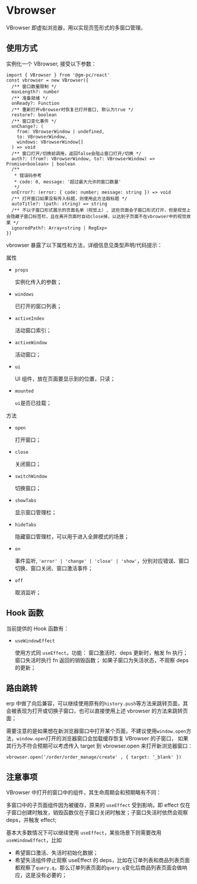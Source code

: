 
<Meta title='窗口/VBrowser(页签)' />

# Vbrowser

VBrowser 即虚拟浏览器，用以实现页签形式的多窗口管理。

## 使用方式

实例化一个 VBrowser, 接受以下参数：

```
import { VBrowser } from '@gm-pc/react'
const vbrowser = new VBrowser({
  /** 窗口数量限制 */
  maxLength?: number
  /** 准备就绪 */
  onReady?: Function
  /** 重新打开vBrowser时恢复已打开窗口, 默认为true */
  restore?: boolean
  /** 窗口变化事件 */
  onChange?: (
    from: VBrowserWindow | undefined,
    to: VBrowserWindow,
    windows: VBrowserWindow[]
  ) => void
  /** 窗口打开/切换前调用，返回false会阻止窗口打开/切换 */
  auth?: (from?: VBrowserWindow, to?: VBrowserWindow) => Promise<boolean> | boolean
  /**
   * 错误码参考
   * code: 0, message: '超过最大允许的窗口数量'
   */
  onError?: (error: { code: number; message: string }) => void
  /** 打开窗口如果没有传入标题，则使用此方法取标题 */
  autoTitle?: (path: string) => string
  /** 不以子窗口形式展示的页面名单（视觉上）, 这些页面会子窗口形式打开，但是视觉上会隐藏子窗口标签栏，且在离开页面时自动close掉，以达到子页面不在vbrowser中的视觉效果 */
  ignoredPath?: Array<string | RegExp>
})
```

vbrowser 暴露了以下属性和方法，详细信息见类型声明/代码提示：

属性

- `props`

  实例化传入的参数；

- `windows`

  已打开的窗口列表；

- `activeIndex`

  活动窗口索引；

- `activeWindow`

  活动窗口；

- `ui`

  UI 组件，放在页面要显示到的位置，只读；

- `mounted`

  `ui`是否已挂载；

方法

- `open`

  打开窗口；

- `close`

  关闭窗口；

- `switchWindow`

  切换窗口；

- `showTabs`

  显示窗口管理栏；

- `hideTabs`

  隐藏窗口管理栏，可以用于进入全屏模式的场景；

- `on`

  事件监听, `'error' | 'change' | 'close' | 'show'`，分别对应错误、窗口切换、窗口关闭、窗口激活事件；

- `off`

  取消监听；

## Hook 函数

当前提供的 Hook 函数有：

- `useWindowEffect`

  使用方式同 `useEffect`，功能： 窗口激活时、deps 更新时，触发 fn 执行； 窗口失活时执行 fn 返回的销毁函数； 如果子窗口为失活状态，不观察 deps 的更新；

## 路由跳转

erp 中做了向后兼容，可以继续使用原有的`history.push`等方法来跳转页面，其会被表现为打开或切换子窗口，也可以直接使用上述 vbrowser 的方法来跳转页面；

需要注意的是如果想在新浏览器窗口中打开某个页面，不建议使用`window.open`方法，`window.open`打开的浏览器窗口会加载缓存恢复 VBrowser 的子窗口，
如果其行为不符合预期可以考虑传入 target 到 vbrowser.open 来打开新浏览器窗口：

```
vbrowser.open('/order/order_manage/create' , { target: '_blank' })
```

## 注意事项

VBrowser 中打开的窗口中的组件，其生命周期会和预期略有不同：

多窗口中的子页面组件因为被缓存，原来的 `useEffect` 受到影响，即 effect 仅在子窗口创建时触发，销毁函数仅在子窗口关闭时触发；子窗口失活时依然会观察 deps，并触发 effect;

基本大多数情况下可以继续使用 `useEffect`，某些场景下则需要改用 `useWindowEffect`，比如

- 希望窗口激活、失活时初始化数据；
- 希望失活组件停止观察 useEffect 的 deps，比如在订单列表和商品列表页面都观察了`query.q`，那么订单列表页面的`query.q`变化后商品列表页面会做响应，这是没有必要的；
